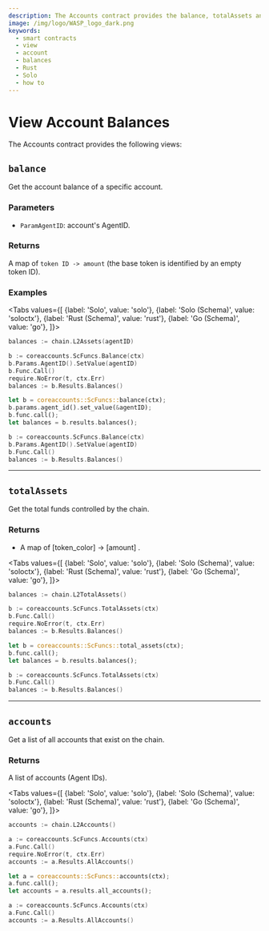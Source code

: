 ```yaml
---
description: The Accounts contract provides the balance, totalAssets and accounts views.
image: /img/logo/WASP_logo_dark.png
keywords:
  - smart contracts
  - view
  - account
  - balances
  - Rust
  - Solo
  - how to
---
```



# View Account Balances

The Accounts contract provides the following views:

## `balance`

Get the account balance of a specific account.

### Parameters

- `ParamAgentID`: account's AgentID.

### Returns

A map of `token ID -> amount` (the base token is identified by an empty token ID).

### Examples

<Tabs
    values={[
        {label: 'Solo', value: 'solo'},
        {label: 'Solo (Schema)', value: 'soloctx'},
        {label: 'Rust (Schema)', value: 'rust'},
        {label: 'Go (Schema)', value: 'go'},
    ]}>
<TabItem value="solo">

```go
balances := chain.L2Assets(agentID)
```

</TabItem>
<TabItem value="soloctx">

```go
b := coreaccounts.ScFuncs.Balance(ctx)
b.Params.AgentID().SetValue(agentID)
b.Func.Call()
require.NoError(t, ctx.Err)
balances := b.Results.Balances()
```

</TabItem>
<TabItem value="rust">

```rust
let b = coreaccounts::ScFuncs::balance(ctx);
b.params.agent_id().set_value(&agentID);
b.func.call();
let balances = b.results.balances();
```

</TabItem>
<TabItem value="go">

```go
b := coreaccounts.ScFuncs.Balance(ctx)
b.Params.AgentID().SetValue(agentID)
b.Func.Call()
balances := b.Results.Balances()
```

</TabItem>
</Tabs>

---

## `totalAssets`

Get the total funds controlled by the chain.

### Returns

- A map of [token_color] -> [amount] .

<Tabs
    values={[
        {label: 'Solo', value: 'solo'},
        {label: 'Solo (Schema)', value: 'soloctx'},
        {label: 'Rust (Schema)', value: 'rust'},
        {label: 'Go (Schema)', value: 'go'},
    ]}>
<TabItem value="solo">

```go
balances := chain.L2TotalAssets()
```

</TabItem>
<TabItem value="soloctx">

```go
b := coreaccounts.ScFuncs.TotalAssets(ctx)
b.Func.Call()
require.NoError(t, ctx.Err)
balances := b.Results.Balances()
```

</TabItem>
<TabItem value="rust">

```rust
let b = coreaccounts::ScFuncs::total_assets(ctx);
b.func.call();
let balances = b.results.balances();
```

</TabItem>
<TabItem value="go">

```go
b := coreaccounts.ScFuncs.TotalAssets(ctx)
b.Func.Call()
balances := b.Results.Balances()
```

</TabItem>
</Tabs>

---

## `accounts`

Get a list of all accounts that exist on the chain.

### Returns

A list of accounts (Agent IDs).

<Tabs
    values={[
        {label: 'Solo', value: 'solo'},
        {label: 'Solo (Schema)', value: 'soloctx'},
        {label: 'Rust (Schema)', value: 'rust'},
        {label: 'Go (Schema)', value: 'go'},
    ]}>
<TabItem value="solo">

```go
accounts := chain.L2Accounts()
```

</TabItem>
<TabItem value="soloctx">

```go
a := coreaccounts.ScFuncs.Accounts(ctx)
a.Func.Call()
require.NoError(t, ctx.Err)
accounts := a.Results.AllAccounts()
```

</TabItem>
<TabItem value="rust">

```rust
let a = coreaccounts::ScFuncs::accounts(ctx);
a.func.call();
let accounts = a.results.all_accounts();
```

</TabItem>
<TabItem value="go">

```go
a := coreaccounts.ScFuncs.Accounts(ctx)
a.Func.Call()
accounts := a.Results.AllAccounts()
```

</TabItem>
</Tabs>
